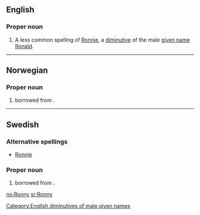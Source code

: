 ==English==

===Proper noun===
{{en-proper noun}}

# A less common spelling of [[Ronnie]], a [[diminutive]] of the male [[given name]] [[Ronald]].

[[Category:English diminutives of male given names]]

----

==Norwegian==

===Proper noun===
{{infl|no|proper noun}}

# {{given name|male|lang=no}} borrowed from {{etyl|en|no}}.

----

==Swedish==

===Alternative spellings===
* [[Ronnie]]

===Proper noun===
{{infl|sv|proper noun}}

# {{given name|male|lang=sv}} borrowed from {{etyl|en|sv}}.

[[no:Ronny]]
[[sr:Ronny]]